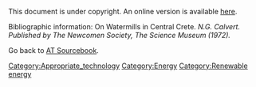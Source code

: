 This document is under copyright. An online version is available [http://www.ec3wd.com/cd3wd_40/JF/JF_VE/SMALL/22-519.pdf here].

Bibliographic information: On Watermills in Central Crete. ''N.G. Calvert. Published by The Newcomen Society, The Science Museum (1972).''

Go back to [[AT Sourcebook]].
[[Category:Appropriate_technology]]
[[Category:Energy]]
[[Category:Renewable energy]]